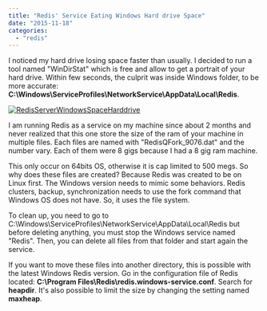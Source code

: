 ```yaml
---
title: "Redis' Service Eating Windows Hard drive Space"
date: "2015-11-18"
categories: 
  - "redis"
---
```


I noticed my hard drive losing space faster than usually. I decided to run a tool named "WinDirStat" which is free and allow to get a portrait of your hard drive. Within few seconds, the culprit was inside Windows folder, to be more accurate: **C:\\Windows\\ServiceProfiles\\NetworkService\\AppData\\Local\\Redis**.

[![RedisServerWindowsSpaceHarddrive](http://patrickdesjardins.com/blog/wp-content/uploads/2015/09/RedisServerWindowsSpaceHarddrive.png)](http://patrickdesjardins.com/blog/?attachment_id=4353)

I am running Redis as a service on my machine since about 2 months and never realized that this one store the size of the ram of your machine in multiple files. Each files are named with "RedisQFork\_9076.dat" and the number vary. Each of them were 8 gigs because I had a 8 gig ram machine.

This only occur on 64bits OS, otherwise it is cap limited to 500 megs. So why does these files are created? Because Redis was created to be on Linux first. The Windows version needs to mimic some behaviors. Redis clusters, backup, synchronization needs to use the fork command that Windows OS does not have. So, it uses the file system.

To clean up, you need to go to C:\\Windows\\ServiceProfiles\\NetworkService\\AppData\\Local\\Redis but before deleting anything, you must stop the Windows service named "Redis". Then, you can delete all files from that folder and start again the service.

If you want to move these files into another directory, this is possible with the latest Windows Redis version. Go in the configuration file of Redis located: **C:\\Program Files\\Redis\\redis.windows-service.conf**. Search for **heapdir**. It's also possible to limit the size by changing the setting named **maxheap**.
